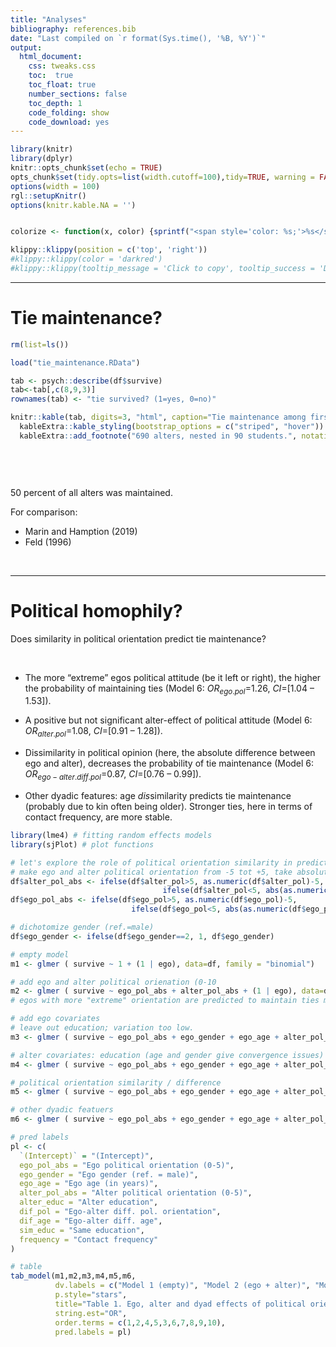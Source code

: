 ```yaml
---
title: "Analyses"
bibliography: references.bib
date: "Last compiled on `r format(Sys.time(), '%B, %Y')`"
output: 
  html_document:
    css: tweaks.css
    toc:  true
    toc_float: true
    number_sections: false
    toc_depth: 1
    code_folding: show
    code_download: yes
---
```

  
```r
library(knitr)
library(dplyr)
knitr::opts_chunk$set(echo = TRUE)
opts_chunk$set(tidy.opts=list(width.cutoff=100),tidy=TRUE, warning = FALSE, message = FALSE,comment = FALSE, cache=TRUE, class.source=c("test2"), class.output=c("test2"))
options(width = 100)
rgl::setupKnitr()
options(knitr.kable.NA = '')


colorize <- function(x, color) {sprintf("<span style='color: %s;'>%s</span>", color, x) }
```


```r
klippy::klippy(position = c('top', 'right'))
#klippy::klippy(color = 'darkred')
#klippy::klippy(tooltip_message = 'Click to copy', tooltip_success = 'Done')
```



---  
  
  
  
# Tie maintenance?
```r
rm(list=ls())

load("tie_maintenance.RData")

tab <- psych::describe(df$survive)
tab<-tab[,c(8,9,3)]
rownames(tab) <- "tie survived? (1=yes, 0=no)"

knitr::kable(tab, digits=3, "html", caption="Tie maintenance among first-year students over approximately one year$^a$") %>%
  kableExtra::kable_styling(bootstrap_options = c("striped", "hover")) %>%
  kableExtra::add_footnote("690 alters, nested in 90 students.", notation="alphabet")

 

```
<br>

50 percent of all alters was maintained.

For comparison:

- Marin and Hamption (2019)
- Feld (1996)


<br>

----

# Political homophily?

Does similarity in political orientation predict tie maintenance?

<br>

- The more "extreme" egos political attitude (be it left or right), the higher the probability of maintaining ties (Model 6: $OR_{ego.pol}$=1.26, *CI*=[1.04 – 1.53]).

- A positive but not significant alter-effect of political attitude (Model 6: $OR_{alter.pol}$=1.08, *CI*=[0.91 – 1.28]).

- Dissimilarity in political opinion (here, the absolute difference between ego and alter), decreases the probability of tie maintenance (Model 6: $OR_{ego-alter.diff.pol}$=0.87, *CI*=[0.76 – 0.99]).

- Other dyadic features: age *dis*similarity predicts tie maintenance (probably due to kin often being older). Stronger ties, here in terms of contact frequency, are more stable. 




```r
library(lme4) # fitting random effects models
library(sjPlot) # plot functions

# let's explore the role of political orientation similarity in predicting tie maintenance.
# make ego and alter political orientation from -5 tot +5, take absolute score
df$alter_pol_abs <- ifelse(df$alter_pol>5, as.numeric(df$alter_pol)-5,
                                  ifelse(df$alter_pol<5, abs(as.numeric(df$alter_pol)-5), 0))  
df$ego_pol_abs <- ifelse(df$ego_pol>5, as.numeric(df$ego_pol)-5,
                           ifelse(df$ego_pol<5, abs(as.numeric(df$ego_pol)-5), 0))  

# dichotomize gender (ref.=male)
df$ego_gender <- ifelse(df$ego_gender==2, 1, df$ego_gender)

# empty model
m1 <- glmer ( survive ~ 1 + (1 | ego), data=df, family = "binomial")

# add ego and alter political orienation (0-10
m2 <- glmer ( survive ~ ego_pol_abs + alter_pol_abs + (1 | ego), data=df, family = "binomial")
# egos with more "extreme" orientation are predicted to maintain ties more often.

# add ego covariates
# leave out education; variation too low.
m3 <- glmer ( survive ~ ego_pol_abs + ego_gender + ego_age + alter_pol_abs + (1 | ego), data=df, family = "binomial")

# alter covariates: education (age and gender give convergence issues)
m4 <- glmer ( survive ~ ego_pol_abs + ego_gender + ego_age + alter_pol_abs + alter_educ + (1 | ego), data=df, family = "binomial")

# political orientation similarity / difference
m5 <- glmer ( survive ~ ego_pol_abs + ego_gender + ego_age + alter_pol_abs + alter_educ + dif_pol +  (1 | ego), data=df, family = "binomial")

# other dyadic featuers
m6 <- glmer ( survive ~ ego_pol_abs + ego_gender + ego_age + alter_pol_abs + alter_educ + dif_pol + dif_age + sim_educ + frequency  + (1 | ego), data=df, family = "binomial")

# pred labels
pl <- c(
  `(Intercept)` = "(Intercept)",
  ego_pol_abs = "Ego political orientation (0-5)",
  ego_gender = "Ego gender (ref. = male)",
  ego_age = "Ego age (in years)",
  alter_pol_abs = "Alter political orientation (0-5)",
  alter_educ = "Alter education",
  dif_pol = "Ego-alter diff. pol. orientation",
  dif_age = "Ego-alter diff. age",
  sim_educ = "Same education",
  frequency = "Contact frequency"
)

# table
tab_model(m1,m2,m3,m4,m5,m6,
          dv.labels = c("Model 1 (empty)", "Model 2 (ego + alter)", "Model 3 (ego covars)", "Model 4 (alter covars)", "Model 5 (similarity)", "Model 6 (dyad covars)"),
          p.style="stars",
          title="Table 1. Ego, alter and dyad effects of political orientation on tie maintenance",
          string.est="OR",
          order.terms = c(1,2,4,5,3,6,7,8,9,10),
          pred.labels = pl)

```